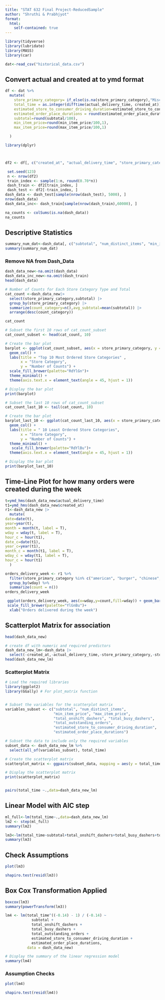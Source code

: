 ```yaml
---
title: "STAT 632 Final Project-ReducedSample"
author: "Shruthi & Prabhjyot"
format: 
  html:
    self-contained: true
---
```


```r
library(tidyverse)
library(lubridate)
library(MASS)
library(car)
```

```r
dat<-read_csv("historical_data.csv")
```


## Convert actual and created at to ymd format

```r
df <- dat %>%
  mutate(
    store_primary_category= if_else(is.na(store_primary_category),"Miscellanous",store_primary_category),
    total_time = as.integer(difftime(actual_delivery_time, created_at)),
    estimated_store_to_consumer_driving_duration=estimated_store_to_consumer_driving_duration/60,
    estimated_order_place_durations = round(estimated_order_place_duration / 60,1),
    subtotal=round(subtotal/100),
    min_item_price=round(min_item_price/100,1),
    max_item_price=round(max_item_price/100,1)

  )

```

```r
library(dplyr)



df2 <- df[, c("created_at", "actual_delivery_time", "store_primary_category", "store_id", "subtotal", "num_distinct_items", "min_item_price", "max_item_price", "total_onshift_dashers", "total_busy_dashers", "total_outstanding_orders", "estimated_store_to_consumer_driving_duration", "total_time", "estimated_order_place_durations")]


```



```r
 set.seed(123)
 n <- nrow(df2)
 train_index <- sample(1:n, round(0.70*n))
 dash_train <- df2[train_index, ]
 dash_test <- df2[-train_index, ] 
dash_data <- dash_test[sample(nrow(dash_test), 5000), ]
nrow(dash_data)
dash_data_inc<- dash_train[sample(nrow(dash_train),60000), ]

```

```r
na_counts <- colSums(is.na(dash_data))
na_counts
```

## Descriptive Statistics

```r
summary_num_dat<-dash_data[, c("subtotal", "num_distinct_items", "min_item_price", "max_item_price", "total_onshift_dashers", "total_busy_dashers", "total_outstanding_orders", "estimated_store_to_consumer_driving_duration", "total_time", "estimated_order_place_durations")]
summary(summary_num_dat)
```



### Remove NA from Dash_Data

```r

dash_data_new<-na.omit(dash_data)
dash_data_inc_new<-na.omit(dash_train)
head(dash_data)
```

```r
# Number of Counts for Each Store Category Type and Total
cat_count <-dash_data_new|> 
  select(store_primary_category,subtotal) |> 
  group_by(store_primary_category) |> 
  summarize(count_category=n(),avg_subtotal=mean(subtotal)) |> 
  arrange(desc(count_category))

cat_count

```

```r
# Subset the first 10 rows of cat_count_subset
cat_count_subset <- head(cat_count, 10)

# Create the bar plot
barplot <- ggplot(cat_count_subset, aes(x = store_primary_category, y = count_category, fill = store_primary_category)) +
  geom_col() +
  labs(title = "Top 10 Most Ordered Store Categories" ,
       x = "Store Category",
       y = "Number of Counts") +
  scale_fill_brewer(palette="RdYlGn")+
  theme_minimal() +
  theme(axis.text.x = element_text(angle = 45, hjust = 1))

# Display the bar plot
print(barplot)
```

```r
# Subset the last 10 rows of cat_count_subset
cat_count_last_10 <- tail(cat_count, 10)

# Create the bar plot
barplot_last_10 <- ggplot(cat_count_last_10, aes(x = store_primary_category, y = count_category, fill = store_primary_category)) +
  geom_col() +
  labs(title = " 10 Least Ordered Store Categories",
       x = "Store Category",
       y = "Number of Counts") +
  theme_minimal() +
   scale_fill_brewer(palette="RdYlBu")+
  theme(axis.text.x = element_text(angle = 45, hjust = 1))

# Display the bar plot
print(barplot_last_10)
```

## Time-Line Plot for how many orders were created during the week

```r
t=ymd_hms(dash_data_new$actual_delivery_time)
t1=ymd_hms(dash_data_new$created_at)
r1<-dash_data_new |> 
  mutate(
date=date(t),
year=year(t),
month = month(t, label = T),
wday = wday(t, label = T),
hour_c = hour(t1),
date_c=date(t1),
year_c=year(t1),
month_c = month(t1, label = T),
wday_c = wday(t1, label = T),
hour_c = hour(t1)
  )

orders_delivery_week <- r1 %>%
  filter(store_primary_category %in% c("american", "burger", "chinese", "desert", "italian", "japanese", "mexican", "pizza", "sandwich", "thai")) %>%
  group_by(wday) %>%
  summarize(count = n())
orders_delivery_week
```

```r

 ggplot(orders_delivery_week, aes(x=wday,y=count,fill=wday)) + geom_bar(stat="identity", position = "dodge")+
 scale_fill_brewer(palette="YlGnBu")+
  xlab("Orders delivered during the week")
```

## Scatterplot Matrix for association

```r
head(dash_data_new)
```

```r
# create df with numeric and required predictors
dash_data_new_lm<-dash_data |> 
  select(-created_at,-actual_delivery_time,-store_primary_category,-store_id)
head(dash_data_new_lm)
```

### Scatterplot Matrix

```r
# Load the required libraries
library(ggplot2)
library(GGally) # For plot_matrix function


# Subset the variables for the scatterplot matrix
variables_subset <- c("subtotal", "num_distinct_items", 
                      "min_item_price", "max_item_price", 
                      "total_onshift_dashers", "total_busy_dashers", 
                      "total_outstanding_orders", 
                      "estimated_store_to_consumer_driving_duration", 
                      "estimated_order_place_durations")

# Subset the data to include only the required variables
subset_data <- dash_data_new_lm %>%
  select(all_of(variables_subset), total_time)

# Create the scatterplot matrix
scatterplot_matrix <- ggpairs(subset_data, mapping = aes(y = total_time))

# Display the scatterplot matrix
print(scatterplot_matrix)



```

```r
pairs(total_time ~.,data=dash_data_new_lm)
```

## Linear Model with AIC step

```r
ml_full<-lm(total_time~.,data=dash_data_new_lm)
lm2 <- step(ml_full)
summary(lm2)
```

```r
lm3<-lm(total_time~subtotal+total_onshift_dashers+total_busy_dashers+total_outstanding_orders+estimated_store_to_consumer_driving_duration+estimated_order_place_durations ,data = dash_data_new)
summary(lm3)
```


## Check Assumptions


```r
plot(lm3)

```


```r
shapiro.test(resid(lm3))
```


## Box Cox Transformation Applied

```r



boxcox(lm3)
summary(powerTransform(lm3))

```

```r
lm4 <- lm(total_time^((-0.14) - 1) / (-0.14) ~ 
            subtotal + 
            total_onshift_dashers + 
            total_busy_dashers + 
            total_outstanding_orders + 
            estimated_store_to_consumer_driving_duration + 
            estimated_order_place_durations, 
          data = dash_data_new)

# Display the summary of the linear regression model
summary(lm4)
```

### Assumption Checks

```r

plot(lm4)
```

```r

shapiro.test(resid(lm4))
```

